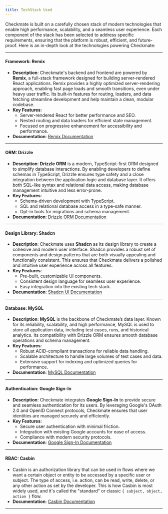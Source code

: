 ```yaml
---
title: TechStack Used
---
```


Checkmate is built on a carefully chosen stack of modern technologies that enable high performance, scalability, and a seamless user experience. Each component of the stack has been selected to address specific requirements, ensuring that the platform is robust, efficient, and future-proof. Here is an in-depth look at the technologies powering Checkmate:

---

#### **Framework**: Remix

- **Description**: Checkmate's backend and frontend are powered by **Remix**, a full-stack framework designed for building server-rendered React applications. Remix provides a highly optimized server-rendering approach, enabling fast page loads and smooth transitions, even under heavy user traffic. Its built-in features for routing, loaders, and data fetching streamline development and help maintain a clean, modular codebase.
- **Key Features**:
  - Server-rendered React for better performance and SEO.
  - Nested routing and data loaders for efficient state management.
  - Focused on progressive enhancement for accessibility and performance.
- **Documentation**: [Remix Documentation](https://remix.run/docs)

---

#### **ORM**: Drizzle

- **Description**: **Drizzle ORM** is a modern, TypeScript-first ORM designed to simplify database interactions. By enabling developers to define schemas in TypeScript, Drizzle ensures type safety and a close integration between the application logic and database layer. It offers both SQL-like syntax and relational data access, making database management intuitive and less error-prone.
- **Key Features**:
  - Schema-driven development with TypeScript.
  - SQL and relational database access in a type-safe manner.
  - Opt-in tools for migrations and schema management.
- **Documentation**: [Drizzle ORM Documentation](https://github.com/drizzle-team/drizzle-orm)

---

#### **Design Library**: Shadcn

- **Description**: Checkmate uses **Shadcn** as its design library to create a cohesive and modern user interface. Shadcn provides a robust set of components and design patterns that are both visually appealing and functionally consistent. This ensures that Checkmate delivers a polished and intuitive user experience across all features.
- **Key Features**:
  - Pre-built, customizable UI components.
  - Consistent design language for seamless user experience.
  - Easy integration into the existing tech stack.
- **Documentation**: [Shadcn UI Documentation](https://ui.shadcn.dev/)

---

#### **Database**: MySQL

- **Description**: **MySQL** is the backbone of Checkmate’s data layer. Known for its reliability, scalability, and high performance, MySQL is used to store all application data, including test cases, runs, and historical analytics. Its compatibility with Drizzle ORM ensures smooth database operations and schema management.
- **Key Features**:
  - Robust ACID-compliant transactions for reliable data handling.
  - Scalable architecture to handle large volumes of test cases and data.
  - Extensive support for indexing and optimized queries for performance.
- **Documentation**: [MySQL Documentation](https://dev.mysql.com/doc/)

---

#### **Authentication**: Google Sign-In

- **Description**: Checkmate integrates **Google Sign-In** to provide secure and seamless authentication for its users. By leveraging Google's OAuth 2.0 and OpenID Connect protocols, Checkmate ensures that user identities are managed securely and efficiently.
- **Key Features**:
  - Secure user authentication with minimal friction.
  - Integration with existing Google accounts for ease of access.
  - Compliance with modern security protocols.
- **Documentation**: [Google Sign-In Documentation](https://developers.google.com/identity)

---

#### **RBAC**: Casbin

- Casbin is an authorization library that can be used in flows where we want a certain object or entity to be accessed by a specific user or subject. The type of access, i.e. action, can be read, write, delete, or any other action as set by the developer. This is how Casbin is most widely used, and it's called the "standard" or classic `{ subject, object, action }` flow.
- **Documentation**: [Casbin Documentation](https://casbin.org/docs/overview)

---
